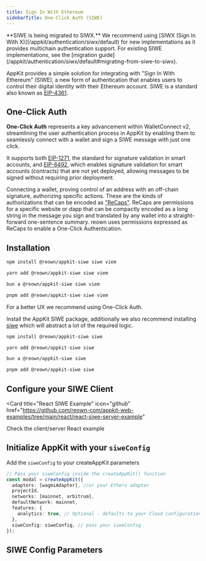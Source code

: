 ```yaml
---
title: Sign In With Ethereum
sidebarTitle: One-Click Auth (SIWE)
---
```



<Warning>
**SIWE is being migrated to SIWX.** We recommend using [SIWX (Sign In With X)](/appkit/authentication/siwx/default) for new implementations as it provides multichain authentication support. For existing SIWE implementations, see the [migration guide](/appkit/authentication/siwx/default#migrating-from-siwe-to-siwx).
</Warning>

AppKit provides a simple solution for integrating with "Sign In With Ethereum" (SIWE), a new form of authentication that enables users to control their digital identity with their Ethereum account.
SIWE is a standard also known as [EIP-4361](https://docs.login.xyz/general-information/siwe-overview/eip-4361).

## One-Click Auth

**One-Click Auth** represents a key advancement within WalletConnect v2, streamlining the user authentication process in AppKit by enabling them to seamlessly connect with a wallet and sign a SIWE message with just one click.

It supports both [EIP-1271](https://eips.ethereum.org/EIPS/eip-1271), the standard for signature validation in smart accounts, and [EIP-6492](https://eips.ethereum.org/EIPS/eip-6492), which enables signature validation for smart accounts (contracts) that are not yet deployed, allowing messages to be signed without requiring prior deployment.

Connecting a wallet, proving control of an address with an off-chain signature, authorizing specific actions. These are the kinds of authorizations that can be encoded as ["ReCaps"](https://eips.ethereum.org/EIPS/eip-5573). ReCaps are permissions for a specific website or dapp that can be compactly encoded as a long string in the message you sign and translated by any wallet into a straight-forward one-sentence summary.
reown uses permissions expressed as ReCaps to enable a One-Click Authentication.

## Installation

<Tabs>
<Tab title="One-Click Auth">

<CodeGroup>

```bash npm
npm install @reown/appkit-siwe siwe viem
```

```bash Yarn
yarn add @reown/appkit-siwe siwe viem
```

```bash Bun
bun a @reown/appkit-siwe siwe viem
```

```bash pnpm
pnpm add @reown/appkit-siwe siwe viem
```
</CodeGroup>

</Tab>
<Tab title="Legacy">

<Warning>For a better UX we recommend using One-Click Auth.</Warning>

Install the AppKit SIWE package, additionally we also recommend installing [siwe](https://docs.login.xyz/) which will abstract a lot of the required logic.

<CodeGroup>

```bash npm
npm install @reown/appkit-siwe siwe
```

```bash Yarn
yarn add @reown/appkit-siwe siwe
```

```bash Bun
bun a @reown/appkit-siwe siwe
```

```bash pnpm
pnpm add @reown/appkit-siwe siwe
```
</CodeGroup>

</Tab>
</Tabs>

## Configure your SIWE Client

<Card
  title="React SIWE Example"
  icon="github"
  href="https://github.com/reown-com/appkit-web-examples/tree/main/react/react-siwe-server-example"
>
  Check the client/server React example
</Card>

<SiweCode />

## Initialize AppKit with your `siweConfig`

Add the `siweConfig` to your createAppKit parameters

```ts
// Pass your siweConfig inside the createAppKit() function
const modal = createAppKit({
  adapters: [wagmiAdapter], //or your Ethers adapter
  projectId,
  networks: [mainnet, arbitrum],
  defaultNetwork: mainnet,
  features: {
    analytics: true, // Optional - defaults to your Cloud configuration
  },
  siweConfig: siweConfig, // pass your siweConfig
});
```

## SIWE Config Parameters

<SiweParams />
